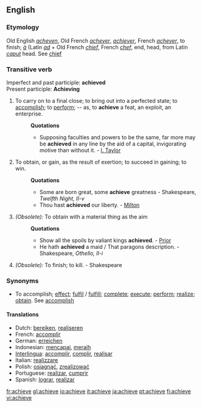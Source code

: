 ==English==
===Etymology===
Old English ''[[acheven]]'', Old French ''[[achever]]'', ''[[achiever]]'', French ''[[achever]]'', to finish; ''[[à]]'' (Latin ''[[ad]]'' + Old French ''[[chief]]'', French ''[[chef]]'', end, head, from Latin ''[[caput]]'' head. See [[chief]]

===Transitive verb===
Imperfect and past participle: '''achieved''' <br>
Present participle: '''Achieving'''
#To carry on to a final close; to bring out into a perfected state; to [[accomplish]]; to [[perform]]; -- as, to '''achieve''' a feat, an exploit, an enterprise.
#:'''Quotations'''
#:*Supposing faculties and powers to be the same, far more may be '''achieved''' in any line by the aid of a capital, invigorating motive than without it. - [[I. Taylor]]
#To obtain, or gain, as the result of exertion; to succeed in gaining; to win.
#:'''Quotations'''
#:*Some are born great, some '''achieve''' greatness - Shakespeare, ''Twelfth Night, II-v''
#:*Thou hast '''achieved''' our liberty. - [[Milton]]
#''(Obsolete):'' To obtain with a material thing as the aim
#:'''Quotations'''
#:*Show all the spoils by valiant kings '''achieved'''. - [[Prior]]
#:*He hath '''achieved''' a maid / That paragons description. - Shakespeare, ''Othello, II-i''
#''(Obsolete):'' To finish; to kill. - Shakespeare

===Synonyms===
*To accomplish; [[effect]]; [[fulfil]] / [[fulfill]]; [[complete]]; [[execute]]; [[perform]]; [[realize]]; [[obtain]]. See [[accomplish]]

==== Translations ====
*Dutch: [[bereiken]], [[realiseren]]
*French: [[accomplir]] 
*German: [[erreichen]] 
*Indonesian: [[capai|mencapai]], [[raih|meraih]]
*[[Interlingua]]: [[accomplir]], [[complir]], [[realisar]] 
*Italian: [[realizzare]] 
*Polish: [[osiągnąć]], [[zrealizować]]
*Portuguese: [[realizar]], [[cumprir]]
*Spanish: [[lograr]], [[realizar]]

[[fr:achieve]]
[[gl:achieve]]
[[io:achieve]]
[[it:achieve]]
[[ja:achieve]]
[[pt:achieve]]
[[fi:achieve]]
[[vi:achieve]]